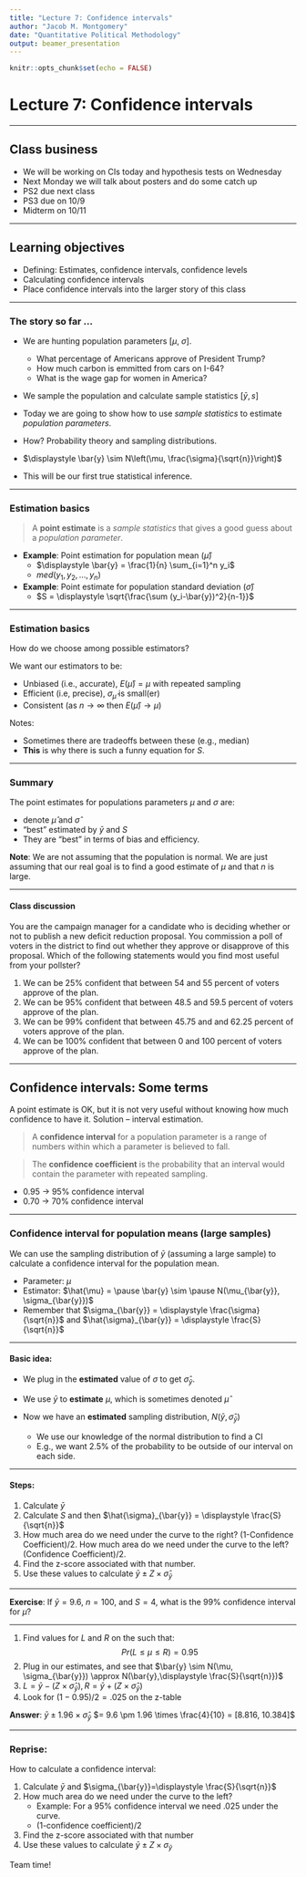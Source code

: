```yaml
---
title: "Lecture 7: Confidence intervals"
author: "Jacob M. Montgomery"
date: "Quantitative Political Methodology"
output: beamer_presentation
---
```


```r
knitr::opts_chunk$set(echo = FALSE)
```





# Lecture 7: Confidence intervals

----

## Class business

- We will be working on CIs today and hypothesis tests on Wednesday
- Next Monday we will talk about posters and do some catch up
- PS2 due next class
- PS3 due on 10/9
- Midterm on 10/11


-----

## Learning objectives

- Defining: Estimates, confidence intervals, confidence levels
- Calculating confidence intervals
- Place confidence intervals into the larger story of this class

------

### The story so far ...

- We are hunting population parameters [$\mu$, $\sigma$]. \pause

    - What percentage of Americans approve of President Trump? \pause
    - How much carbon is emmitted from cars on I-64? \pause
    - What is the wage gap for women in America?

- We sample the population and calculate sample statistics [$\bar{y}, s$] \pause
- Today we are going to show how to use *sample statistics* to estimate *population parameters*. \pause
- How?  Probability theory and sampling distributions. \pause
-  $\displaystyle \bar{y} \sim N\left(\mu, \frac{\sigma}{\sqrt{n}}\right)$ \pause
- This will be our first true statistical inference.


-----

### Estimation basics

> A **point estimate** is a *sample statistics* that gives a good guess about a *population parameter*.

- **Example**: Point estimation for population mean ($\hat\mu$)
    - $\displaystyle \bar{y} = \frac{1}{n} \sum_{i=1}^n y_i$
    - $\displaystyle med(y_1, y_2, \ldots, y_n)$ \pause
    
- **Example**: Point estimate for population standard deviation ($\hat{\sigma}$)
    - $S =  \displaystyle \sqrt{\frac{\sum (y_i-\bar{y})^2}{n-1}}$


-----

### Estimation basics

How do we choose among possible estimators? 

We want our estimators to be:

- Unbiased (i.e., accurate), \pause $E(\hat{\mu}) = \mu$ with repeated sampling
- Efficient (i.e, precise), $\sigma_{\hat{\mu}}$ is small(er)
- Consistent (as $n \rightarrow \infty$ then $E(\hat{\mu}) \rightarrow \mu$)

\pause

Notes:

- Sometimes there are tradeoffs between these (e.g., median)
- **This** is why there is such a funny equation for $S$.

-----

### Summary

The point estimates for populations parameters $\mu$ and $\sigma$ are:

- denote $\hat{\mu}$ and $\hat{\sigma}$ \pause
- "best" estimated by $\bar{y}$ and $S$ \pause
- They are "best" in terms of bias and efficiency. \pause


**Note**: We are not assuming that the population is normal.  We
are just assuming that our real goal is to find a good estimate of
$\mu$ and that $n$ is large.


-----

#### Class discussion

You are the campaign manager for a candidate who is deciding whether or not to publish a new deficit reduction proposal.  You commission a poll of voters in the district to find out whether they approve or disapprove of this proposal. Which of the following statements would you find most useful from your pollster?

\pause 

1. We can be 25\% confident that between 54 and 55 percent of
  voters approve of the plan.
2. We can be 95\% confident that between 48.5 and 59.5 percent of
  voters approve of the plan.  
3. We can be 99\% confident that between 45.75 and and 62.25
  percent of voters approve of the plan.
4. We can be 100\% confident that between 0 and 100 percent of
  voters approve of the plan.



-----

## Confidence intervals: Some terms

A point estimate is OK, but it is not very useful without knowing how
much confidence to have it. \pause  Solution -- interval estimation. \pause


> A **confidence interval** for a population parameter is a range of numbers within which a parameter is believed to fall.

>The **confidence coefficient** is the probability that an interval would contain the parameter with repeated sampling.
\pause

- 0.95 $\rightarrow$ 95\% confidence interval \pause
- 0.70 $\rightarrow$ 70\% confidence interval



------

### Confidence interval for population means (large samples) 



We can use the sampling distribution of $\bar{y}$ (assuming a large sample) to calculate a confidence interval for the population mean.

- Parameter: $\mu$
- Estimator: $\hat{\mu} =  \pause \bar{y} \sim \pause N(\mu_{\bar{y}}, \sigma_{\bar{y}})$
- Remember  that $\sigma_{\bar{y}} = \displaystyle \frac{\sigma}{\sqrt{n}}$ and \pause $\hat{\sigma}_{\bar{y}} = \displaystyle \frac{S}{\sqrt{n}}$


----


#### Basic idea:

- We plug in the **estimated** value of $\sigma$ to get $\hat{\sigma}_{\bar{y}}$. \pause
- We use $\bar{y}$ to **estimate** $\mu$, which is sometimes denoted $\hat{\mu}$ \pause
- Now we have an **estimated** sampling distribution, $N(\bar{y}, \hat{\sigma}_{\bar{y}})$ \pause
    
    - We use our knowledge of the normal distribution to find a CI
    - E.g., we  want 2.5$\%$ of the probability to be outside of our interval on each side.


----

#### Steps:

1. Calculate $\bar{y}$
2. Calculate $S$ \pause and then $\hat{\sigma}_{\bar{y}} = \displaystyle
  \frac{S}{\sqrt{n}}$ \pause
3. How much area do we need under the curve to the right? \pause (1-Confidence Coefficient)/2. \pause How much area do we need under the curve to the left? \pause (Confidence Coefficient)/2.
4. Find the z-score associated with that number. \pause
5. Use these values to calculate $\bar{y} \pm Z \times \hat{\sigma}_{\bar{y}}$


----

**Exercise**: If $\bar{y}=9.6$, $n=100$, and $S=4$, what is the 99\% confidence interval for $\mu$?


----

1. Find values for $L$ and $R$ on the \textit{standard normal distribution} such that:
$$Pr(L \le  \mu \le R) = 0.95$$ \pause
2. Plug in our estimates, and see that $\bar{y} \sim N(\mu, \sigma_{\bar{y}}) \approx N(\bar{y},\displaystyle \frac{S}{\sqrt{n}})$
3. $L=\bar{y} - (Z \times \hat{\sigma}_{\bar{y}}), R=\bar{y} + (Z \times \hat{\sigma}_{\bar{y}})$ \pause
4. Look for $(1-0.95)/2 = .025$ on the z-table \pause 1.96

**Answer**: $\bar{y} \pm 1.96 \times \hat{\sigma}_{\bar{y}}$ \pause $= 9.6 \pm 1.96 \times \frac{4}{10} = [8.816, 10.384]$


----

### Reprise:

How to calculate a confidence interval:

1. Calculate $\bar{y}$ and $\sigma_{\bar{y}}=\displaystyle \frac{S}{\sqrt{n}}$
2. How much area do we need under the curve to the left? 
    - Example: For a 95\% confidence interval we need .025 under the curve.
    - (1-confidence coefficient)/2
3. Find the z-score associated with that number
4. Use these values to calculate $\bar{y} \pm Z \times \sigma_{\bar{y}}$

\pause
Team time!



